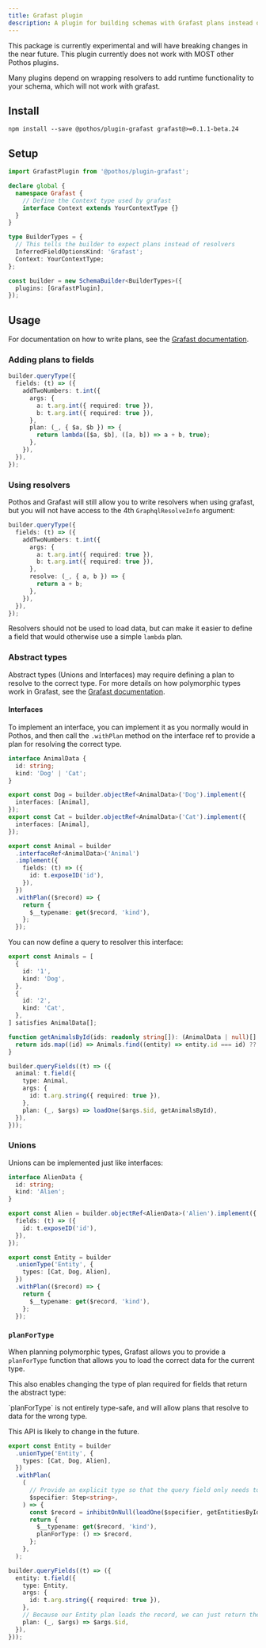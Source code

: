 ```yaml
---
title: Grafast plugin
description: A plugin for building schemas with Grafast plans instead of resolvers
---
```



<Callout type="warn" title="Experimental Package">
  This package is currently experimental and will have breaking changes in the near future.
</Callout>


<Callout type="warn">
  This plugin currently does not work with MOST other Pothos plugins.

  Many plugins depend on wrapping resolvers to add runtime functionality to your schema, which will not work
  with grafast.
</Callout>

## Install

```package-install
npm install --save @pothos/plugin-grafast grafast@>=0.1.1-beta.24
```

## Setup

```typescript
import GrafastPlugin from '@pothos/plugin-grafast';

declare global {
  namespace Grafast {
    // Define the Context type used by grafast
    interface Context extends YourContextType {}
  }
}

type BuilderTypes = {
  // This tells the builder to expect plans instead of resolvers
  InferredFieldOptionsKind: 'Grafast';
  Context: YourContextType;
};

const builder = new SchemaBuilder<BuilderTypes>({
  plugins: [GrafastPlugin],
});
```

## Usage

For documentation on how to write plans, see the [Grafast documentation](https://grafast.org/grafast/).

### Adding plans to fields

```typescript
builder.queryType({
  fields: (t) => ({
    addTwoNumbers: t.int({
      args: {
        a: t.arg.int({ required: true }),
        b: t.arg.int({ required: true }),
      },
      plan: (_, { $a, $b }) => {
        return lambda([$a, $b], ([a, b]) => a + b, true);
      },
    }),
  }),
});
```

### Using resolvers

Pothos and Grafast will still allow you to write resolvers when using grafast,
but you will not have access to the 4th `GraphqlResolveInfo` argument:

```typescript
builder.queryType({
  fields: (t) => ({
    addTwoNumbers: t.int({
      args: {
        a: t.arg.int({ required: true }),
        b: t.arg.int({ required: true }),
      },
      resolve: (_, { a, b }) => {
        return a + b;
      },
    }),
  }),
});
```

Resolvers should not be used to load data, but can make it easier to define a field
that would otherwise use a simple `lambda` plan.

### Abstract types

Abstract types (Unions and Interfaces) may require defining a plan to resolve to the correct type.
For more details on how polymorphic types work in Grafast, see the [Grafast documentation](https://grafast.org/grafast/polymorphism).


#### Interfaces

To implement an interface, you can implement it as you normally would in Pothos, and then call the
`.withPlan` method on the interface ref to provide a plan for resolving the correct type.

```typescript
interface AnimalData {
  id: string;
  kind: 'Dog' | 'Cat';
}

export const Dog = builder.objectRef<AnimalData>('Dog').implement({
  interfaces: [Animal],
});
export const Cat = builder.objectRef<AnimalData>('Cat').implement({
  interfaces: [Animal],
});

export const Animal = builder
  .interfaceRef<AnimalData>('Animal')
  .implement({
    fields: (t) => ({
      id: t.exposeID('id'),
    }),
  })
  .withPlan(($record) => {
    return {
      $__typename: get($record, 'kind'),
    };
  });
```

You can now define a query to resolver this interface:

```typescript
export const Animals = [
  {
    id: '1',
    kind: 'Dog',
  },
  {
    id: '2',
    kind: 'Cat',
  },
] satisfies AnimalData[];

function getAnimalsById(ids: readonly string[]): (AnimalData | null)[] {
  return ids.map((id) => Animals.find((entity) => entity.id === id) ?? null);
}

builder.queryFields((t) => ({
  animal: t.field({
    type: Animal,
    args: {
      id: t.arg.string({ required: true }),
    },
    plan: (_, $args) => loadOne($args.$id, getAnimalsById),
  }),
}));
```

### Unions

Unions can be implemented just like interfaces:

```typescript
interface AlienData {
  id: string;
  kind: 'Alien';
}

export const Alien = builder.objectRef<AlienData>('Alien').implement({
  fields: (t) => ({
    id: t.exposeID('id'),
  }),
});

export const Entity = builder
  .unionType('Entity', {
    types: [Cat, Dog, Alien],
  })
  .withPlan(($record) => {
    return {
      $__typename: get($record, 'kind'),
    };
  });
```

### `planForType`

When planning polymorphic types, Grafast allows you to provide a `planForType` function that
allows you to load the correct data for the current type.

This also enables changing the type of plan required for fields that return the abstract type:

<Callout type="warn">
  `planForType` is not entirely type-safe, and will allow plans that resolve to data for the wrong type.

  This API is likely to change in the future.
</Callout>

```typescript
export const Entity = builder
  .unionType('Entity', {
    types: [Cat, Dog, Alien],
  })
  .withPlan(
    (
      // Provide an explicit type so that the query field only needs to return the ID
      $specifier: Step<string>,
    ) => {
      const $record = inhibitOnNull(loadOne($specifier, getEntitiesById));
      return {
        $__typename: get($record, 'kind'),
        planForType: () => $record,
      };
    },
  );

builder.queryFields((t) => ({
  entity: t.field({
    type: Entity,
    args: {
      id: t.arg.string({ required: true }),
    },
    // Because our Entity plan loads the record, we can just return the ID here
    plan: (_, $args) => $args.$id,
  }),
}));
```




